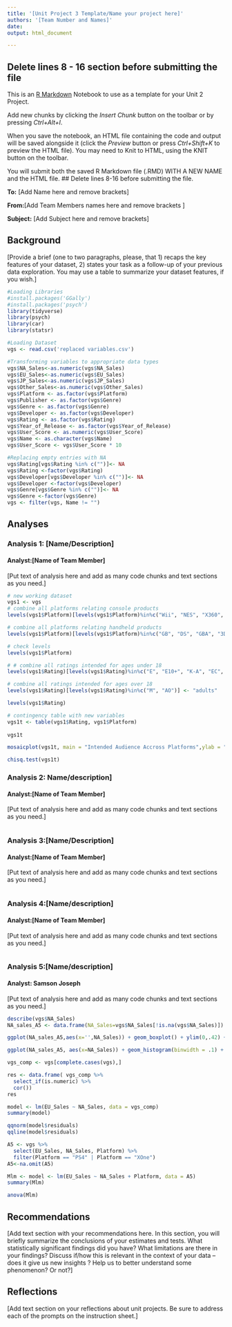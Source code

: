 ```yaml
---
title: '[Unit Project 3 Template/Name your project here]'
authors: '[Team Number and Names]'
date: 
output: html_document

---
```

## Delete lines 8 - 16 section before submitting the file
This is an [R Markdown](http://rmarkdown.rstudio.com) Notebook to use as a template for your Unit 2 Project. 

Add new chunks by clicking the *Insert Chunk* button on the toolbar or by pressing *Ctrl+Alt+I*.

When you save the notebook, an HTML file containing the code and output will be saved alongside it (click the *Preview* button or press *Ctrl+Shift+K* to preview the HTML file).  You may need to Knit to HTML, using the KNIT button on the toolbar. 

You will submit both the saved R Markdown file (.RMD) WITH A NEW NAME and the HTML file.
## Delete lines 8-16 before submitting the file.

**To:** [Add Name here and remove brackets]

**From:**[Add Team Members names here and remove brackets ]

**Subject:** [Add Subject here and remove brackets]


## Background
[Provide a brief (one to two paragraphs, please, that 1) recaps the key features of your dataset, 2) states your task as a follow-up of your previous data exploration.  You may use a table to summarize your dataset features, if you wish.]
```r
#Loading Libraries
#install.packages('GGally')
#install.packages('psych')
library(tidyverse)
library(psych)
library(car)
library(statsr)

#Loading Dataset
vgs <- read.csv('replaced variables.csv')

#Transforming variables to appropriate data types
vgs$NA_Sales<-as.numeric(vgs$NA_Sales)
vgs$EU_Sales<-as.numeric(vgs$EU_Sales)
vgs$JP_Sales<-as.numeric(vgs$JP_Sales)
vgs$Other_Sales<-as.numeric(vgs$Other_Sales)
vgs$Platform <- as.factor(vgs$Platform)
vgs$Publisher <- as.factor(vgs$Genre)
vgs$Genre <- as.factor(vgs$Genre)
vgs$Developer <- as.factor(vgs$Developer)
vgs$Rating <- as.factor(vgs$Rating)
vgs$Year_of_Release <- as.factor(vgs$Year_of_Release)
vgs$User_Score <- as.numeric(vgs$User_Score)
vgs$Name <- as.character(vgs$Name)
vgs$User_Score <- vgs$User_Score * 10

#Replacing empty entries with NA
vgs$Rating[vgs$Rating %in% c("")]<- NA
vgs$Rating <-factor(vgs$Rating)
vgs$Developer[vgs$Developer %in% c("")]<- NA
vgs$Developer <-factor(vgs$Developer)
vgs$Genre[vgs$Genre %in% c("")]<- NA
vgs$Genre <-factor(vgs$Genre)
vgs <- filter(vgs, Name != "")
```

## Analyses

### Analysis 1: [Name/Description]
#### Analyst:[Name of Team Member]

[Put text of analysis here and add as many code chunks and text sections as you need.]

```r
# new working dataset
vgs1 <- vgs
# combine all platforms relating console products 
levels(vgs1$Platform)[levels(vgs1$Platform)%in%c("Wii", "NES", "X360", "PS3", "PS2", "SNES", "PS4", "N64", "PS", "XB", "2600", "XOne", "WiiU", "GC", "GEN", "DC", "SAT", "SCD", "NG", "TG16", "3DO", "PCFX")] <- "console"

# combine all platforms relating handheld products
levels(vgs1$Platform)[levels(vgs1$Platform)%in%c("GB", "DS", "GBA", "3DS", "PSP", "PSV", "WS", "GG")] <- "handheld"

# check levels
levels(vgs1$Platform)

# # combine all ratings intended for ages under 18
levels(vgs1$Rating)[levels(vgs1$Rating)%in%c("E", "E10+", "K-A", "EC", "T")] <- "kids"

# combine all ratings intended for ages over 18
levels(vgs1$Rating)[levels(vgs1$Rating)%in%c("M", "AO")] <- "adults"

levels(vgs1$Rating)

# contingency table with new variables
vgs1t <- table(vgs1$Rating, vgs1$Platform)
  
vgs1t

mosaicplot(vgs1t, main = "Intended Audience Accross Platforms",ylab = "Platform", xlab = "Age Groups")

chisq.test(vgs1t)
```



### Analysis 2: Name/description]
#### Analyst:[Name of Team Member]

[Put text of analysis here and add as many code chunks and text sections as you need.]


```r

```




### Analysis 3:[Name/Description]
#### Analyst:[Name of Team Member]

[Put text of analysis here and add as many code chunks and text sections as you need.]

```r

```




### Analysis 4:[Name/description]
#### Analyst:[Name of Team Member]

[Put text of analysis here and add as many code chunks and text sections as you need.]

```r

```




### Analysis 5:[Name/description]
#### Analyst: Samson Joseph

[Put text of analysis here and add as many code chunks and text sections as you need.]

```r
describe(vgs$NA_Sales)
NA_sales_A5 <- data.frame(NA_Sales=vgs$NA_Sales[!is.na(vgs$NA_Sales)])

ggplot(NA_sales_A5,aes(x='',NA_Sales)) + geom_boxplot() + ylim(0,.42) +ylab('NA Sales')

ggplot(NA_sales_A5, aes(x=NA_Sales)) + geom_histogram(binwidth = .1) + xlim(.01,5)

vgs_comp <- vgs[complete.cases(vgs),]

res <- data.frame( vgs_comp %>%
  select_if(is.numeric) %>%
  cor())
res

model <- lm(EU_Sales ~ NA_Sales, data = vgs_comp)
summary(model)

qqnorm(model$residuals)
qqline(model$residuals)

A5 <- vgs %>%
  select(EU_Sales, NA_Sales, Platform) %>%
  filter(Platform == "PS4" | Platform == "XOne")
A5<-na.omit(A5)

Mlm <- model <- lm(EU_Sales ~ NA_Sales + Platform, data = A5)
summary(Mlm)

anova(Mlm)
```





## Recommendations

[Add text section with your recommendations here. In this section, you will briefly  summarize the conclusions of your estimates and tests. What statistically significant findings did you have?  What limitations are there in your findings?  Discuss if/how this is relevant in the context of your data – does it give us new insights ? Help us to better understand some phenomenon?  Or not?]

## Reflections
[Add text section on your reflections about unit projects. Be sure to address each of the prompts on the instruction sheet.]